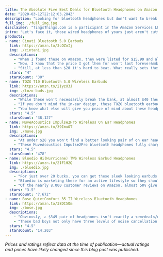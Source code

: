 ```yaml
---
title: The Absolute Five Best Deals for Bluetooth Headphones on Amazon for 2020
date: "2020-03-12T22:12:03.284Z"
description: "Looking for bluetooth headphones but don't want to break the bank? Check out these 10 deals now!"
full_img: ./full_img.jpg
disclaimer: "TingsThings.com is a participant in the Amazon Services LLC Associates Program, an affiliate advertising program designed to provide a means for sites to earn advertising fees by advertising and linking to Amazon.com."
intro: "Let's face it, those wired headphones of yours just aren't cutting it. Like, c'mon, it's 2020—let's get some wireless headphones in your life. I've done the searching for you and here are my top picks for affordable bluetooth headphones on Amazon."
products:
- name: Cinati Bluetooth 5.0 Earbuds
  link: https://amzn.to/3cOZoIj
  img: ./cintani.jpg
  descriptions:
    - "When I found these on Amazon, they were listed for $15.99 and also had a $2 off coupon attached to it. At $13.99, this was BY FAR the best deal on a pair of bluetooth headphones I found."
    - "Now, I know that the price I got them for won't last forever&mdash;in fact, at the time of this writing, they're back up to $17.99&mdash;but Amazon is constantly adding coupons to random items so it's worth keeping an eye on this product to see if the price drops again."
    - "Still, at less than $20 it's hard to beat. What really sets these apart from the others is the LCD display in the case that lets you know how much juice you have left."
  stars: "4"
  starsCount: "30"
- name: TOZO T10 Bluetooth 5.0 Wireless Earbuds
  link: https://amzn.to/2IyzU3J
  img: ./tozo-buds.jpg
  descriptions:
    - "While these won't necessarily break the bank, at almost $40 these are one of the more pricier headphones on my list (well, until you get to the last item, lol)."
    - "If you don't mind the in-ear design, these TOZO bluetooth earbuds and charging case are absolutely fantastic for an active lifestyle. They claim they're waterproof up to 1 meter deep for 30 minutes! You may not be diving with these on but you'll have peace of mind knowing they'll withstand even your most intense sweat-dripping gym sessions."
    - "You know what else will give you peace of mind about these headphones? The over 25,000 five-star reviews! Like, what?!"
  stars: "4.5"
  starsCount: "38,127"
- name: MuveAcoustics Impulse2Pro Wireless On Ear Headphones
  link: https://amzn.to/39ImuOT
  img: ./muve.jpg
  descriptions:
    - "At under $20 you won't find a better looking pair of on ear headphones that fold for compact storage."
    - "These MuveAcoustics Impulse2Pro bluetooth headphones fully charge in 90 minutes and will last up to 15 hours—and if your battery does die, they've included a detachable auxiliary cable with an inline mic in case you need to make some calls."
  stars: "4.5"
  starsCount: "478"
- name: Bluedio Hi(Hurricane) TWS Wireless Earbud Headphones
  link: https://amzn.to/2IF1H2Q
  img: ./bluedio.jpg
  descriptions:
    - "For just over 20 bucks, you can get these sleek looking earbuds including the charging case."
    - "Bluedio is marketing these for an active lifestyle so they should work great for runners and for those of you who like to crank up the tunes at the gym. The battery should give you about five (5) hours of playing time while a fully charged case can give your headphones four (4) full charges."
    - "Of the nearly 8,000 customer reviews on Amazon, almost 50% give this a 5-star rating. So, if you're in the market for this particular style at a low price point, these might be perfect for you."
  stars: "3.5"
  starsCount: "7,672"
- name: Bose QuietComfort 35 II Wireless Bluetooth Headphones
  link: https://amzn.to/38DC5Om
  img: ./bose.jpg
  descriptions:
    - "Obviously, a $349 pair of headphones isn't exactly a <em>deal</em> but with over 11,000 five-star reviews I thought it was worth noting here."
    - "These bad boys not only have three levels of noise cancellation but they also are Amazon Alexa enabled. With a \"noise-rejecting dual-microphone system,\" Alexa should have no trouble hearing you when you're out and about."
  stars: "4.5"
  starsCount: "14,203"
---
```


*Prices and ratings reflect data at the time of publication—actual ratings and prices have likely changed since this blog post was published.*